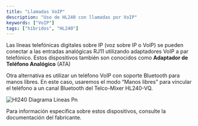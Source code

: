 ```yaml
---
title: "Llamadas VoIP"
description: "Uso de HL240 con llamadas por VoIP"
keywords: ["VoIP"]
tags: ["híbridos", "HL240"]
---
```


Las líneas telefónicas digitales sobre IP (voz sobre IP o VoIP) se pueden conectar a las entradas analógicas RJ11 utilizando adaptadores VoIP a par telefónico. Estos dispositivos también son conocidos como **Adaptador de Teléfono Analógico** (ATA)

Otra alternativa es utilizar un teléfono VoIP con soporte Bluetooth para manos libres. En este caso, usaremos el modo “Manos libres” para vincular el teléfono a un canal Bluetooth del Telco-Mixer HL240-VQ.

![Hl240 Diagrama Lineas Pn](/images/hl240/hl240-diagrama-lineas.png)

Para información específica sobre estos dispositivos, consulte la documentación del fabricante.